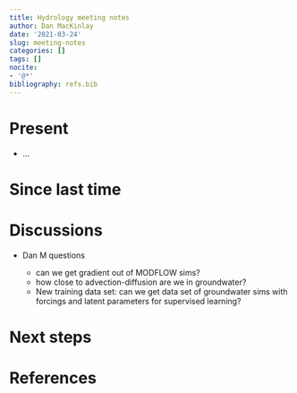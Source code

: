 ```yaml
---
title: Hydrology meeting notes
author: Dan MacKinlay
date: '2021-03-24'
slug: meeting-notes
categories: []
tags: []
nocite:
- '@*'
bibliography: refs.bib
---
```


# Present

* …

# Since last time

#  Discussions


* Dan M questions 

  * can we get gradient out of MODFLOW sims?
  * how close to advection-diffusion are we in groundwater?
  * New training data set: can we get data set of groundwater sims with forcings and latent parameters for supervised learning?

# Next steps


# References

::: {#refs}
:::

